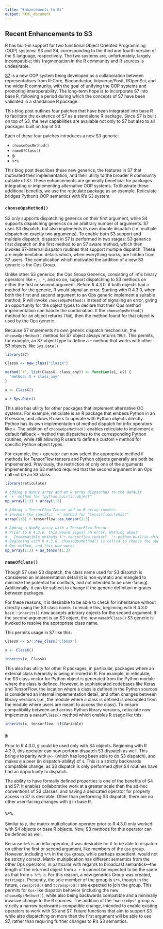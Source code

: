 ```yaml
---
title: "Enhancements to S3"
output: html_document
---
```


## Recent Enhancements to S3

R has built-in support for two functional Object Oriented Programming (OOP) systems: S3 and S4, corresponding to the third and fourth version of the S language, respectively. The two systems are, unfortunately, largely incompatible; this fragmentation in the R community and R sources is undesirable.

[S7](https://rconsortium.github.io/S7/index.html) is a new OOP system being developed as a collaboration between representatives from R-Core, Bioconductor, tidyverse/Posit, ROpenSci, and the wider R community, with the goal of unifying the OOP systems and promoting interoperability. The long-term hope is to incorporate S7 into base R, following a period during which the concepts of S7 have been validated in a standalone R package.

This blog post outlines four patches that have been integrated into base R to facilitate the existence of S7 as a standalone R package. Since S7 is built on top of S3, the new capabilities are available not only to S7 but also to all packages built on top of S3.

Each of these four patches introduces a new S3 generic:

-   `chooseOpsMethod()`
-   `nameOfClass()`
-   `@`
-   `%*%`

This blog post describes these new generics, the features in S7 that motivated their implementation, and their utility to the broader R community outside of S7. These enhancements are generally beneficial for packages integrating or implementing alternative OOP systems. To illustrate these additional benefits, we use the reticulate package as an example. Reticulate bridges Python's OOP semantics with R's S3 system.

### `chooseOpsMethod()`

S3 only supports dispatching generics on their first argument, while S4 supports dispatching generics on an arbitrary number of arguments. S7 uses S3 dispatch, but also implements its own double dispatch (i.e. multiple dispatch on exactly two arguments). To enable both S3 support and multiple dispatch, dispatch in S7 is performed in two stages: S3 generics first dispatch on the first method to an S7 aware method, which then invokes S7-internal dispatch routines that support multiple dispatch. These are implementation details which, when everything works, are hidden from S7 users. The complication which motivated the addition of a new S3 generic is the Ops Group.

Unlike other S3 generics, the Ops Group Generics, consisting of infix binary operators like `+`, `-`, `*`, and so on, support dispatching to S3 methods on either the first or second argument. Before R 4.3.0, if both objects had a method for the generic, R would signal an error. Starting with R 4.3.0, when both the first and second argument to an Ops generic implement a suitable method, R will invoke `chooseOpsMethod()` instead of signaling an error, giving an opportunity for the object types to declare that their Ops method implementation can handle the combination. If the `chooseOpsMethod()` method for an object returns `TRUE`, then the method found for that object is used by the Ops generic.

Because S7 implements its own generic dispatch mechanism, the `chooseOpsMethod()` method for S7 object always returns `TRUE`. This permits, for example, an S7 object type to define a `+` method that works with other S3 objects, like `Sys.Date()`.

```r
library(S7)

ClassX <- new_class("ClassX")

method(`+`, list(ClassX, class_any)) <- function(e1, e2) {
  "method: X + class_any"
}

x <- ClassX()

x + Sys.Date()
```

This also has utility for other packages that implement alternative OO systems. For example, reticulate is an R package that embeds Python in an R session, and allows R users to operate with Python objects directly. Python has its own implementation of method dispatch for infix operators like `+`. The addition of `chooseOpsMethod()` enables reticulate to implement a default fallback `+` method that dispatches to the corresponding Python routines, while still allowing R users to define a custom `+` method for specific Python object types.

For example, the `+` operator can now select the appropriate method if methods for TensorFlow tensors and Python objects generally are both be implemented. Previously, the restriction of only one of the arguments implementing an S3 method required that the second argument in an Ops call not be an S3 class.

```r
library(reticulate)

# Adding a NumPy array and an R array dispatches to the default
# `+` method for "python.builtin.object"
np_array(1:3) + array(1:3)

# Adding a TensorFlow Tensor and an R array invokes
# invokes the specific `+` method for "tensorflow.tensor"
array(1:3) + tensorflow::as_tensor(1:3)

# Adding a NumPy array with a TensorFlow Tensor.
# Prior to R 4.3.0, this would signal an error, Warning about
#   Incompatible methods ("+.tensorflow.tensor", "+.python.builtin.object")
# Beginning with R 4.3.0, chooseOpsMethod() is called to choose the appropriate
# Ops method, and this now works
np_array(1:3) + as_tensor(1:3)
```

### `nameOfClass()`

Though S7 uses S3 dispatch, the class name used for S3 dispatch is considered an implementation detail (it is non-syntatic and mangled to minimize the potential for conflicts, and not intended to be user-facing). Additionally, it can be subject to change if the generic definition migrates between packages.

For these reasons, it is desirable to be able to check for inheritance without directly using the S3 class name. To enable this, beginning with R 4.3.0 `base::inherits()` now accepts arbitrary objects for the second argument: if the second argument is an S3 object, the new `nameOfClass()` S3 generic is invoked to resolve the appropriate class name.

This permits usage in S7 like this:

```r
ClassX <- S7::new_class("ClassX")

x <- ClassX()

inherits(x, ClassX)
```

This also has utility for other R packages, in particular, packages where an external class hierarchy is being mirrored in R. For example, in reticulate, the S3 class vector for Python object is generated from the Python module where the class is defined. However, in sophisticated codebases like Keras and TensorFlow, the location where a class is defined in the Python sources is considered an internal implementation detail, and often changes between library versions (i.e., the module where a class is defined is decoupled from the module where users are meant to access the class). To ensure compatibility between and across Python library versions, reticulate now implements a `nameOfClass()` method which enables R usage like this:

```r
inherits(x, tensorflow::tf$Variable)
```

### `@`

Prior to R 4.3.0, `@` could be used only with S4 objects. Beginning with R 4.3.0, this operator can now perform dispatch S3 dispatch as well. This bring `@` to parity with `@<-` (which has long been able to do S3 dispatch), and makes `@` a peer (in dispatch-ability) of `$`. This is a strictly backwards compatible change, as S3 dispatch is only performed *after* S4 routines have had an opportunity to dispatch.

The ability to have formally defined properties is one of the benefits of S4 and S7; it enables collaborative work at a greater scale than the ad-hoc conventions of S3 classes, and having a dedicated operator for property access in S7 is desirable. Other than performing S3 dispatch, there are no other user-facing changes with `@` in base R.

### `%*%`

Similar to `@`, the matrix multiplication operator prior to R 4.3.0 only worked with S4 objects or base R objects. Now, S3 methods for this operator can be defined as well.

Because `%*%` is an infix operator, it was desirable for it to be able to dispatch on either the first or second argument, like members of the `Ops` group. However, including `%*%` in the `Ops` group, while perhaps expedient, would not be strictly correct. Matrix multiplication has different semantics from the other Ops operators, in particular with regards to broadcast semantics---the length of the returned object from `a + b` cannot be expected to be the same as that from `a %*% b`. For this reason, a new generics Group was created, `matrixOps`. Presently, the sole member of the group is `%*%`, though in the future, `crossprod()` and `tcrossprod()` are expected to join the group. This permits for `Ops`-like dispatch behavior (including the new `chooseOpsMethod()`), while also being backwards compatible and a minimally invasive change to the R sources. The addition of the `"matrixOps"` group is strictly a narrow backwards-compatible change, intended to enable existing operators to work with S3 and S7. Future functions that aim to support S3 while also dispatching on more than the first argument will be able to use S7, rather than requiring further changes to R's S3 semantics.
